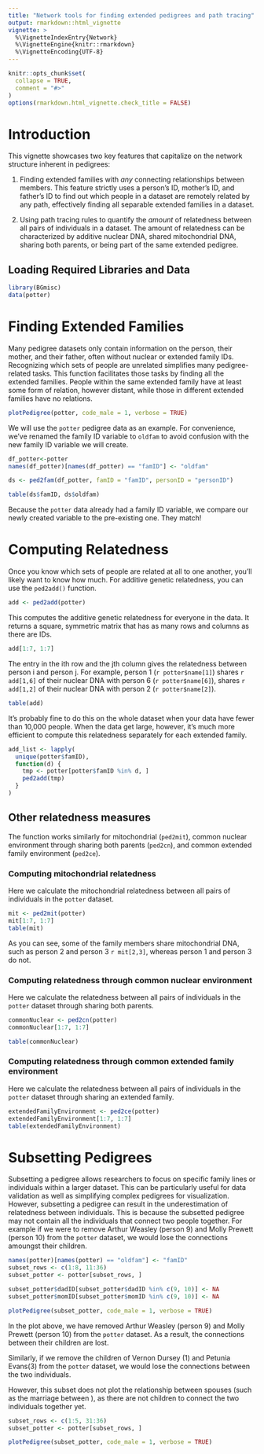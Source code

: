 ```yaml
---
title: "Network tools for finding extended pedigrees and path tracing"
output: rmarkdown::html_vignette
vignette: >
  %\VignetteIndexEntry{Network}
  %\VignetteEngine{knitr::rmarkdown}
  %\VignetteEncoding{UTF-8}
---
```


```r
knitr::opts_chunk$set(
  collapse = TRUE,
  comment = "#>"
)
options(rmarkdown.html_vignette.check_title = FALSE)
```

# Introduction

This vignette showcases two key features that capitalize on the network structure inherent in pedigrees:

1.  Finding extended families with *any* connecting relationships
    between members. This feature strictly uses a person's ID, mother's
    ID, and father's ID to find out which people in a dataset are
    remotely related by any path, effectively finding all separable
    extended families in a dataset.

2.  Using path tracing rules to quantify the *amount* of relatedness
    between all pairs of individuals in a dataset. The amount of
    relatedness can be characterized by additive nuclear DNA, shared
    mitochondrial DNA, sharing both parents, or being part of the same
    extended pedigree.

## Loading Required Libraries and Data

```r
library(BGmisc)
data(potter)
```



# Finding Extended Families

Many pedigree datasets only contain information on the person, their
mother, and their father, often without nuclear or extended family IDs.
Recognizing which sets of people are unrelated simplifies many
pedigree-related tasks. This function facilitates those tasks by finding
all the extended families. People within the same extended family have
at least some form of relation, however distant, while those in
different extended families have no relations.


```r
plotPedigree(potter, code_male = 1, verbose = TRUE)
```

We will use the `potter` pedigree data as an example. For convenience, we've renamed the family ID variable to `oldfam` to avoid confusion with the new family ID variable we will create.

```r
df_potter<-potter
names(df_potter)[names(df_potter) == "famID"] <- "oldfam"

ds <- ped2fam(df_potter, famID = "famID", personID = "personID")

table(ds$famID, ds$oldfam)
```

Because the `potter` data already had a family ID variable, we compare 
our newly created variable to the pre-existing one. They match!

# Computing Relatedness

Once you know which sets of people are related at all to one another,
you'll likely want to know how much. For additive genetic relatedness,
you can use the `ped2add()` function.

```r
add <- ped2add(potter)
```

This computes the additive genetic relatedness for everyone in the data.
It returns a square, symmetric matrix that has as many rows and columns
as there are IDs.

```r
add[1:7, 1:7]
```

The entry in the ith row and the jth column gives the relatedness
between person i and person j. For example, person 1 (`r potter$name[1]`) shares `r add[1,6]` of their nuclear DNA with person 6 (`r potter$name[6]`), shares `r add[1,2]` of their nuclear DNA with person 2 (`r potter$name[2]`).

```r
table(add)
```

It's probably fine to do this on the whole dataset when your data have
fewer than 10,000 people. When the data get large, however, it's much
more efficient to compute this relatedness separately for each extended
family.

```r
add_list <- lapply(
  unique(potter$famID),
  function(d) {
    tmp <- potter[potter$famID %in% d, ]
    ped2add(tmp)
  }
)
```

## Other relatedness measures

The function works similarly for mitochondrial (`ped2mit`), common
nuclear environment through sharing both parents (`ped2cn`), and common
extended family environment (`ped2ce`).

### Computing mitochondrial relatedness


Here we calculate the mitochondrial relatedness between all pairs of
individuals in the `potter` dataset.


```r
mit <- ped2mit(potter)
mit[1:7, 1:7]
table(mit)
```

As you can see, some of the family members share mitochondrial DNA, such
as person 2 and person 3 `r mit[2,3]`, whereas person 1 and person 3 do
not.

### Computing relatedness through common nuclear environment

Here we calculate the relatedness between all pairs of individuals in
the `potter` dataset through sharing both parents.

```r
commonNuclear <- ped2cn(potter)
commonNuclear[1:7, 1:7]

table(commonNuclear)
```

### Computing relatedness through common extended family environment

Here we calculate the relatedness between all pairs of individuals in
the `potter` dataset through sharing an extended family.

```r
extendedFamilyEnvironment <- ped2ce(potter)
extendedFamilyEnvironment[1:7, 1:7]
table(extendedFamilyEnvironment)
```

# Subsetting Pedigrees

Subsetting a pedigree allows researchers to focus on specific family lines or individuals within a larger dataset. This can be particularly useful for data validation as well as simplifying complex pedigrees for visualization. However, subsetting a pedigree can result in the underestimation of relatedness between individuals. This is because the subsetted pedigree may not contain all the individuals that connect two people together. For example if we were to remove Arthur Weasley (person 9) and Molly Prewett (person 10) from the `potter` dataset, we would lose the connections amoungst their children. 


```r
names(potter)[names(potter) == "oldfam"] <- "famID"
subset_rows <- c(1:8, 11:36)
subset_potter <- potter[subset_rows, ]

subset_potter$dadID[subset_potter$dadID %in% c(9, 10)] <- NA
subset_potter$momID[subset_potter$momID %in% c(9, 10)] <- NA

plotPedigree(subset_potter, code_male = 1, verbose = TRUE)
```

In the plot above, we have removed Arthur Weasley (person 9) and Molly Prewett (person 10) from the `potter` dataset. As a result, the connections between their children are lost. 

Similarly, if we remove the children of Vernon Dursey (1) and Petunia Evans(3) from the `potter` dataset, we would lose the connections between the two individuals.

However, this subset does not plot the relationship between spouses (such as the marriage between ), as there are not children to connect the two individuals together yet.

```r
subset_rows <- c(1:5, 31:36)
subset_potter <- potter[subset_rows, ]
```
```r
plotPedigree(subset_potter, code_male = 1, verbose = TRUE)
```
